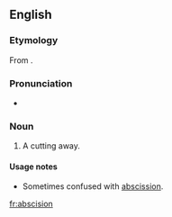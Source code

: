 ==English==

===Etymology===
From {{etyl|la}} {{term|abscisio|abscisiō|lang=la}}.

===Pronunciation===
* {{a|US}} {{IPA|/æbˈsɪ.ʒn̩/}}

===Noun===
{{en-noun}}

# A cutting away. {{defdate|First attested around 1350 to 1470.}}

====Usage notes====
* Sometimes confused with [[abscission]].


[[fr:abscision]]